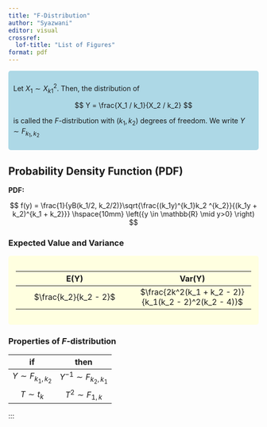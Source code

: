 ```yaml
---
title: "F-Distribution"
author: "Syazwani"
editor: visual
crossref:
  lof-title: "List of Figures"
format: pdf
---
```


::: {#def-line style="background-color: lightblue; padding: 10px; border-radius: 5px;"}
Let $X_1 \sim X_{k1}^2$. Then, the distribution of

$$
Y = \frac{X_1 / k_1}{X_2 / k_2}
$$

is called the $F$-distribution with ($k_1,k_2$) degrees of freedom. We write $Y \sim F_{k_1,k_2}$
:::

## Probability Density Function (PDF)

::: callout-note
**PDF:**

$$
f(y) = \frac{1}{yB(k_1/2, k_2/2)}\sqrt{\frac{(k_1y)^{k_1}k_2 ^{k_2}}{(k_1y + k_2)^{k_1 + k_2}}} \hspace{10mm} \left({y \in \mathbb{R} \mid y>0} \right)
$$
:::

### Expected Value and Variance

::: {#table-style style="background-color: lightyellow; padding: 15px; border-radius: 5px;"}
| **E(Y)** | **Var(Y)** |
|:----------------------------------:|:----------------------------------:|
| $\frac{k_2}{k_2 - 2}$ | $\frac{2k^2(k_1 + k_2 - 2)}{k_1(k_2 - 2)^2(k_2 - 4)}$ |
:::

### Properties of $F$-distribution

|          if          |           then            |
|:--------------------:|:-------------------------:|
| $Y \sim F_{k_1,k_2}$ | $Y^{-1} \sim F_{k_2,k_1}$ |
|     $T \sim t_k$     |    $T^2 \sim F_{1,k}$     |

:::
